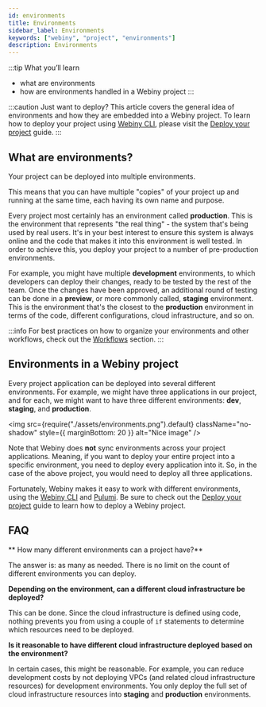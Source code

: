 ```yaml
---
id: environments
title: Environments
sidebar_label: Environments
keywords: ["webiny", "project", "environments"]
description: Environments
---
```



:::tip What you’ll learn
- what are environments
- how are environments handled in a Webiny project
:::

:::caution Just want to deploy?
This article covers the general idea of environments and how they are embedded into a Webiny project. To learn how to deploy your project using [Webiny CLI](/docs/key-topics/webiny-cli), please visit the [Deploy your project](/docs/how-to-guides/deployment/deploy-your-project) guide.
:::

## What are environments?

Your project can be deployed into multiple environments.

This means that you can have multiple "copies" of your project up and running at the same time, each having its own name and purpose.

Every project most certainly has an environment called **production**. This is the environment that represents "the real thing" - the system that's being used by real users. It's in your best interest to ensure this system is always online and the code that makes it into this environment is well tested. In order to achieve this, you deploy your project to a number of pre-production environments.

For example, you might have multiple **development** environments, to which developers can deploy their changes, ready to be tested by the rest of the team. Once the changes have been approved, an additional round of testing can be done in a **preview**, or more commonly called, **staging** environment. This is the environment that's the closest to the **production** environment in terms of the code, different configurations, cloud infrastructure, and so on.

:::info
For best practices on how to organize your environments and other workflows, check out the [Workflows](#) section.
:::

## Environments in a Webiny project

<!-- vale off -->
Every project application can be deployed into several different environments. For example, we might have three applications in our project, and for each, we might want to have three different environments: **dev**, **staging**, and **production**.


<img
  src={require("./assets/environments.png").default}
  className="no-shadow"
  style={{ marginBottom: 20 }}
  alt="Nice image"
/>

<!-- vale on -->

Note that Webiny does **not** sync environments across your project applications. Meaning, if you want to deploy your entire project into a specific environment, you need to deploy every application into it. So, in the case of the above project, you would need to deploy all three applications.

Fortunately, Webiny makes it easy to work with different environments, using the [Webiny CLI](/docs/key-topics/webiny-cli) and [Pulumi](/docs/key-topics/deployment/iac-with-pulumi). Be sure to check out the [Deploy your project](/docs/how-to-guides/deployment/deploy-your-project) guide to learn how to deploy a Webiny project.

## FAQ

** How many different environments can a project have?**

The answer is: as many as needed. There is no limit on the count of different environments you can deploy.

**Depending on the environment, can a different cloud infrastructure be deployed?**

This can be done. Since the cloud infrastructure is defined using code, nothing prevents you from using a couple of `if` statements to determine which resources need to be deployed.

**Is it reasonable to have different cloud infrastructure deployed based on the environment?**

In certain cases, this might be reasonable. For example, you can reduce development costs by not deploying VPCs (and related cloud infrastructure resources) for development environments. You only deploy the full set of cloud infrastructure resources into **staging** and **production** environments.
